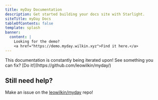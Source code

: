 ```yaml
---
title: myDay Documentation
description: Get started building your docs site with Starlight.
siteTitle: myDay Docs
tableOfContents: false
template: splash
banner:
  content: |
    Looking for the demo?
    <a href="https://demo.myday.wilkin.xyz">Find it here.</a>
---
```



<CardGrid>
	<LinkCard title="Reference" href='reference' />
	<LinkCard title="Guides" href='guides/' />
</CardGrid>

<Aside type="tip">This documentation is constantly being iterated upon! See something you can fix? [Do it!](https://github.com/leowilkin/myday/)</Aside>

## Still need help?

Make an issue on the [leowilkin/myday](https://github.com/leowilkin/myday/issues) repo! 
